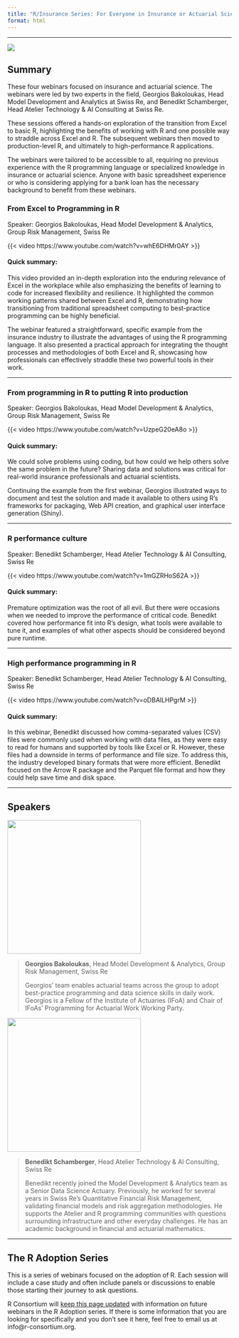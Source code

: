 ---
title: "R/Insurance Series: For Everyone in Insurance or Actuarial Science"
format: html
---

------------------------------------------------------------------------

![](images/r-insurance-series-main-image.png)

## Summary

These four webinars focused on insurance and actuarial science. The webinars were led by two experts 
in the field, Georgios Bakoloukas, Head Model Development and Analytics at Swiss Re, and Benedikt 
Schamberger, Head Atelier Technology & AI Consulting at Swiss Re.

These sessions offered a hands-on exploration of the transition from Excel to basic R, highlighting the 
benefits of working with R and one possible way to straddle across Excel and R. The subsequent webinars 
then moved to production-level R, and ultimately to high-performance R applications.

The webinars were tailored to be accessible to all, requiring no previous experience with the R 
programming language or specialized knowledge in insurance or actuarial science. Anyone with basic 
spreadsheet experience or who is considering applying for a bank loan has the necessary background to 
benefit from these webinars.

### From Excel to Programming in R

Speaker: Georgios Bakoloukas, Head Model Development & Analytics, Group Risk Management, Swiss Re

{{< video https://www.youtube.com/watch?v=whE6DHMr0AY >}}

#### Quick summary:

This video provided an in-depth exploration into the enduring relevance of Excel in the workplace while 
also emphasizing the benefits of learning to code for increased flexibility and resilience. It highlighted 
the common working patterns shared between Excel and R, demonstrating how transitioning from traditional 
spreadsheet computing to best-practice programming can be highly beneficial.

The webinar featured a straightforward, specific example from the insurance industry to illustrate the 
advantages of using the R programming language. It also presented a practical approach for integrating 
the thought processes and methodologies of both Excel and R, showcasing how professionals can effectively 
straddle these two powerful tools in their work.

------------------------------------------------------------------------

### From programming in R to putting R into production

Speaker: Georgios Bakoloukas, Head Model Development & Analytics, Group Risk Management, Swiss Re

{{< video https://www.youtube.com/watch?v=UzpeG20eA8o >}}

#### Quick summary:
We could solve problems using coding, but how could we help others solve the same problem in the future? 
Sharing data and solutions was critical for real-world insurance professionals and actuarial scientists.

Continuing the example from the first webinar, Georgios illustrated ways to document and test the 
solution and made it available to others using R’s frameworks for packaging, Web API creation, and 
graphical user interface generation (Shiny).

------------------------------------------------------------------------

### R performance culture

Speaker: Benedikt Schamberger, Head Atelier Technology & AI Consulting, Swiss Re

{{< video https://www.youtube.com/watch?v=1mGZRHoS62A >}}

#### Quick summary:

Premature optimization was the root of all evil. But there were occasions when we needed to improve 
the performance of critical code. Benedikt covered how performance fit into R’s design, what tools 
were available to tune it, and examples of what other aspects should be considered beyond pure runtime.

------------------------------------------------------------------------

### High performance programming in R

Speaker: Benedikt Schamberger, Head Atelier Technology & AI Consulting, Swiss Re

{{< video https://www.youtube.com/watch?v=oDBAlLHPgrM >}}

#### Quick summary:

In this webinar, Benedikt discussed how comma-separated values (CSV) files were commonly used when 
working with data files, as they were easy to read for humans and supported by tools like Excel or 
R. However, these files had a downside in terms of performance and file size. To address this, the 
industry developed binary formats that were more efficient. Benedikt focused on the Arrow R package 
and the Parquet file format and how they could help save time and disk space.

------------------------------------------------------------------------

## Speakers 

![](images/georgios.png){width="300"}

> **Georgios Bakoloukas**, Head Model Development & Analytics, Group Risk Management, Swiss Re
>
> Georgios’ team enables actuarial teams across the group to adopt best-practice programming and 
data science skills in daily work. Georgios is a Fellow of the Institute of Actuaries (IFoA) and 
Chair of IFoAs’ Programming for Actuarial Work Working Party.

![](images/benedickt.jpg){width="300"}

> **Benedikt Schamberger**, Head Atelier Technology & AI Consulting, Swiss Re
>
> Benedikt recently joined the Model Development & Analytics team as a Senior Data Science Actuary. 
Previously, he worked for several years in Swiss Re’s Quantitative Financial Risk Management, 
validating financial models and risk aggregation methodologies. He supports the Atelier and R 
programming communities with questions surrounding infrastructure and other everyday challenges. 
He has an academic background in financial and actuarial mathematics.

------------------------------------------------------------------------

## The R Adoption Series

This is a series of webinars focused on the adoption of R. Each session will include a case study 
and often include panels or discussions to enable those starting their journey to ask questions.

R Consortium will [keep this page updated](webinars.html) with information on future webinars in the R Adoption series. 
If there is some information that you are looking for specifically and you don’t see it here, feel 
free to email us at info\@r-consortium.org.
